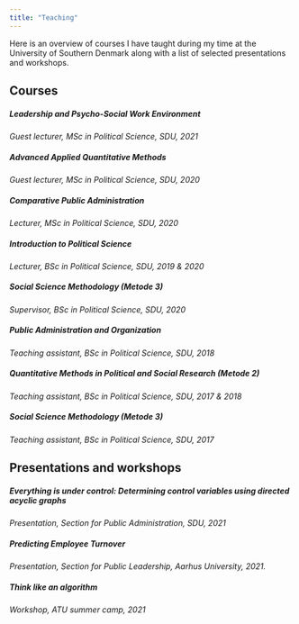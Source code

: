 ---
title: "Teaching"
---

Here is an overview of courses I have taught during my time at the University of Southern Denmark along with a list of selected presentations and workshops.

## Courses

##### Leadership and Psycho-Social Work Environment

*Guest lecturer, MSc in Political Science, SDU, 2021*

##### Advanced Applied Quantitative Methods

*Guest lecturer, MSc in Political Science, SDU, 2020*

##### Comparative Public Administration

*Lecturer, MSc in Political Science, SDU, 2020*

##### Introduction to Political Science

*Lecturer, BSc in Political Science, SDU, 2019 & 2020*

##### Social Science Methodology (Metode 3)

*Supervisor, BSc in Political Science, SDU, 2020*

##### Public Administration and Organization

*Teaching assistant, BSc in Political Science, SDU, 2018*

##### Quantitative Methods in Political and Social Research (Metode 2)

*Teaching assistant, BSc in Political Science, SDU, 2017 & 2018*

##### Social Science Methodology (Metode 3)

*Teaching assistant, BSc in Political Science, SDU, 2017*

## Presentations and workshops

##### Everything is under control: Determining control variables using directed acyclic graphs

*Presentation, Section for Public Administration, SDU, 2021*

##### Predicting Employee Turnover

*Presentation, Section for Public Leadership, Aarhus University, 2021.*

##### Think like an algorithm

*Workshop, ATU summer camp, 2021*
